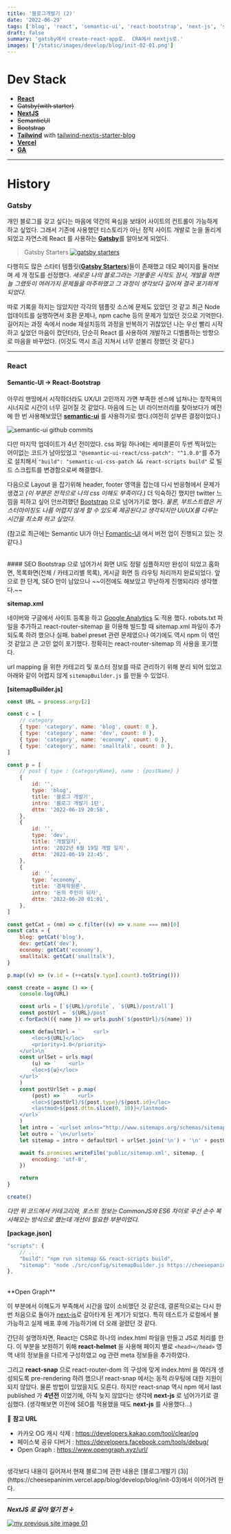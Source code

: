```yaml
---
title: '블로그개발기 (2)'
date: '2022-06-29'
tags: ['blog', 'react', 'semantic-ui', 'react-bootstrap', 'next-js', 'sitemap.xml']
draft: false
summary: 'gatsby에서 create-react-app로.  CRA에서 nextjs로.'
images: ['/static/images/develop/blog/init-02-01.png']
---
```


# Dev Stack

-   [**React**](https://ko.reactjs.org/)
-   ~~Gatsby(with starter)~~
-   [**NextJS**](https://nextjs.org/)
-   ~~SemanticUI~~
-   ~~Bootstrap~~
-   [**Tailwind**](https://tailwindcss.com/) with [tailwind-nextjs-starter-blog](https://github.com/timlrx/tailwind-nextjs-starter-blog)
-   [**Vercel**](https://vercel.com/)
-   [**GA**](https://analytics.google.com/)

---

# History

### Gatsby

개인 블로그를 갖고 싶다는 마음에 약간의 욕심을 보태어 사이트의 컨트롤이 가능하게 하고 싶었다.
그래서 기존에 사용했던 티스토리가 아닌 정적 사이트 개발로 눈을 돌리게 되었고 자연스레 React 를 사용하는 [**Gatsby**](https://www.gatsbyjs.com/)를 알아보게 되었다.

> Gatsby Starters
> [![gatsby starters](/static/images/develop/blog/init-02-01.png)](https://www.gatsbyjs.com/starters/#Blog)

다행히도 많은 스타터 템플릿([**Gatsby Starters**](https://www.gatsbyjs.com/starters/#Blog))들이 존재했고 데모 페이지를 둘러보며 세 개 정도를 선정했다.
_새로운 나의 블로그라는 기분좋은 시작도 잠시, 개발을 하면 늘 그랬듯이 여러가지 문제들을 마주하였고 그 과정이 생각보다 길어져 결국 포기하게 되었다._

따로 기록을 하지는 않았지만 각각의 템플릿 소스에 문제도 있었던 것 같고 최근 Node 업데이트를 실행하면서 호환 문제나, npm cache 등의 문제가 있었던 것으로 기억한다.
길어지는 과정 속에서 node 재설치등의 과정을 반복하기 귀찮았던 나는 우선 빨리 시작하고 싶었던 마음이 컸던터라, 단순히 React 를 사용하여 개발하고 디벨롭하는 방향으로 마음을 바꾸었다.
(이것도 역시 조금 지쳐서 너무 섣불리 정했던 것 같다.)

---

### React

#### Semantic-UI → React-Bootstrap

아무리 맨땅에서 시작하더라도 UX/UI 고민까지 가면 부족한 센스에 넘쳐나는 창작욕의 시너지로 시간이 너무 길어질 것 같았다.
마음에 드는 UI 라이브러리를 찾아보다가 예전에 한 번 사용해보았던 **[semantic-ui](https://semantic-ui.com/)** 를 사용하기로 했다.(여전히 섣부른 결정이었다.)

![semantic-ui github commits](/static/images/develop/blog/init-02-02.png)

다만 마지막 업데이트가 4년 전이었다. css 파일 하나에는 세미콜론이 두번 찍혀있는 어이없는 코드가 남아있었고 `"@semantic-ui-react/css-patch": "^1.0.0"`를 추가로 설치해서 `"build": "semantic-ui-css-patch && react-scripts build"` 로 빌드 스크립트를 변경함으로써 해결했다.

다음으로 Layout 을 잡기위해 header, footer 영역을 잡는데 다시 반응형에서 문제가 생겼고 _(이 부분은 전적으로 나의 css 이해도 부족이다.)_ 더 익숙하긴 했지만 twitter 느낌을 피하고 싶어 안쓰려했던 [Bootstrap](https://react-bootstrap.github.io/) 으로 넘어가기로 했다.
_물론, 부트스트랩은 커스터마이징도 나름 어렵지 않게 할 수 있도록 제공된다고 생각되지만 UI/UX를 다루는 시간을 최소화 하고 싶었다._

(참고로 최근에는 Semantic UI가 아닌 [Fomantic-UI](https://fomantic-ui.com/) 에서 버전 업이 진행되고 있는 것 같다.)

<br />
#### SEO Bootstrap 으로 넘어가서 화면 UI도 정말 심플하지만 완성이 되었고 홈화면, 목록화면(전체 / 카테고리별
목록), 게시글 화면 등 라우팅 처리까지 완료되었다. 앞으로 한 단계, SEO 만이 남았으나 ~~이전에도 해보았고
무난하게 진행되리라 생각했다.~~

**sitemap.xml**

네이버와 구글에서 사이트 등록을 하고 [Google Analytics](https://analytics.google.com/) 도 적용 했다. robots.txt 파일을 추가하고 react-router-sitemap 을 이용해 빌드할 때 sitemap.xml 파일이 추가되도록 하려 했으나 실패. babel preset 관련 문제였으나 여기에도 역시 npm 이 엮인 것 같았고 큰 고민 없이 포기했다. 정확히는 react-router-sitemap 의 사용을 포기했다.

url mapping 을 위한 카테고리 및 포스터 정보를 따로 관리하기 위해 분리 되어 있었고 아래와 같이 어렵지 않게 `sitemapBuilder.js` 를 만들 수 있었다.

**[sitemapBuilder.js]**

```javascript
const URL = process.argv[2]

const c = [
    // category
    { type: 'category', name: 'blog', count: 0 },
    { type: 'category', name: 'dev', count: 0 },
    { type: 'category', name: 'economy', count: 0 },
    { type: 'category', name: 'smalltalk', count: 0 },
]

const p = [
    // post { type : {categoryName}, name : {postName} }
    {
        id: '',
        type: 'blog',
        title: '블로그 개발기',
        intro: '블로그 개발기 1탄',
        dttm: '2022-06-19 20:58',
    },
    {
        id: '',
        type: 'dev',
        title: '개발일지',
        intro: '2022년 6월 19일 개발 일지',
        dttm: '2022-06-19 23:45',
    },
    {
        id: '',
        type: 'economy',
        title: '경제학원론',
        intro: '돈의 주인이 되자',
        dttm: '2022-06-20 01:01',
    },
]

const getCat = (nm) => c.filter((v) => v.name === nm)[0]
const cats = {
    blog: getCat('blog'),
    dev: getCat('dev'),
    economy: getCat('economy'),
    smalltalk: getCat('smalltalk'),
}

p.map((v) => (v.id = (++cats[v.type].count).toString()))

const create = async () => {
    console.log(URL)

    const urls = [`${URL}/profile`, `${URL}/post/all`]
    const postUrl = `${URL}/post`
    c.forEach(({ name }) => urls.push(`${postUrl}/${name}`))

    const defaultUrl = `    <url>
        <loc>${URL}</loc>
        <priority>1.0</priority>
    </url>\n`
    const urlSet = urls.map(
        (u) => `    <url>
        <loc>${u}</loc>
    </url>`
    )
    const postUrlSet = p.map(
        (post) => `    <url>
        <loc>${postUrl}/${post.type}/${post.id}</loc>
        <lastmod>${post.dttm.slice(0, 10)}</lastmod>
    </url>`
    )
    let intro = `<urlset xmlns="http://www.sitemaps.org/schemas/sitemap/0.9">\n`
    let outro = `\n</urlset>`
    let sitemap = intro + defaultUrl + urlSet.join('\n') + '\n' + postUrlSet.join('\n') + outro

    await fs.promises.writeFile('public/sitemap.xml', sitemap, {
        encoding: 'utf-8',
    })

    return
}

create()
```

_다만 위 코드에서 카테고리와, 포스트 정보는 CommonJS와 ES6 차이로 우선 손수 복사해오는 방식으로 했는데 개선이 필요한 부분이었다._

**[package.json]**

```javascript
"scripts": {
    // ...
    "build": "npm run sitemap && react-scripts build",
    "sitemap": "node ./src/config/sitemapBuilder.js https://cheesepaninim.netlify.app"
},
```

<br />
**Open Graph**

이 부분에서 이해도가 부족해서 시간을 많이 소비했던 것 같은데, 결론적으로는 다시 한 번 처음으로 돌아가 [next-js](https://nextjs.org/)로 갈아타게 된 계기가 되었다.
특히 테스트가 로컬에서 불가능하고 실제 배포 후에 가능하기에 더 오래 걸렸던 것 같다.

간단히 설명하자면, React는 CSR로 하나의 index.html 파일을 만들고 JS로 처리를 한다.
이 부분을 보완하기 위해 **react-helmet** 을 사용해 페이지 별로 `<head></head>` 영역 내의 정보들을 다르게 구성하였고 og 관련 meta 정보들을 추가하였다.

그리고 **react-snap** 으로 react-router-dom 의 구성에 맞게 index.html 을 여러개 생성되도록 pre-rendering 하려 했으나! react-snap 에서는 동적 라우팅에 대한 지원이 되지 않았다.
물론 방법이 있었을지도 모른다. 하지만 react-snap 역시 npm 에서 last published 가 **4년전** 이었기에, 아직 늦지 않았다는 생각에 **next-js** 로 넘어가기로 결심했다.
(생각해보면 이전에 SEO를 적용했을 때도 **next-js** 를 사용했다...)

🔔 **참고 URL**

-   카카오 OG 캐시 삭제 : https://developers.kakao.com/tool/clear/og
-   페이스북 공유 디버거 : https://developers.facebook.com/tools/debug/
-   Open Graph : https://www.opengraph.xyz/url/

<br />
생각보다 내용이 길어져서 현재 블로그에 관한 내용은 [블로그개발기 (3)](https://cheesepaninim.vercel.app/blog/develop/blog/init-03)에서
이어가려 한다.

---

_**NextJS 로 갈아 엎기 전 ↓**_

[![my previous site image 01](/static/images/develop/blog/init-02-03.png)](https://cheesepaninim.vercel.app/static/images/develop/blog/init-02-03.png)
